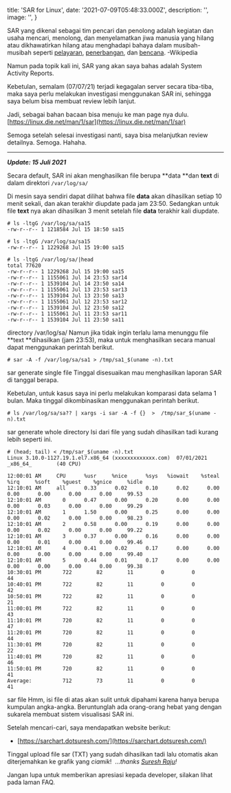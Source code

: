 
  title: 'SAR for Linux',
  date: '2021-07-09T05:48:33.000Z',
  description: '',
  image: '',
}

SAR yang dikenal sebagai tim pencari dan penolong adalah kegiatan dan usaha mencari, menolong, dan menyelamatkan jiwa manusia yang hilang atau dikhawatirkan hilang atau menghadapi bahaya dalam musibah-musibah seperti [pelayaran](https://id.wikipedia.org/wiki/Pelayaran), [penerbangan](https://id.wikipedia.org/wiki/Penerbangan), dan [bencana](https://id.wikipedia.org/wiki/Bencana). -Wikipedia

Namun pada topik kali ini, SAR yang akan saya bahas adalah System Activity Reports.

Kebetulan, semalam (07/07/21) terjadi kegagalan server secara tiba-tiba, maka saya perlu melakukan investigasi menggunakan SAR ini, sehingga saya belum bisa membuat review lebih lanjut. 

Jadi, sebagai bahan bacaan bisa menuju ke man page nya dulu. [https://linux.die.net/man/1/sar](https://linux.die.net/man/1/sar)

Semoga setelah selesai investigasi nanti, saya bisa melanjutkan review detailnya. Semoga. Hahaha.

---

***Update: 15 Juli 2021***

Secara default, SAR ini akan menghasilkan file berupa **data **dan **text** di dalam direktori `/var/log/sa/`

Di mesin saya sendiri dapat dilihat bahwa file **data** akan dihasilkan setiap 10 menit sekali, dan akan terakhir diupdate pada jam 23:50. Sedangkan untuk file **text** nya akan dihasilkan 3 menit setelah file **data** terakhir kali diupdate.

    # ls -ltgG /var/log/sa/sa15
    -rw-r--r-- 1 1218584 Jul 15 18:50 sa15
    
    # ls -ltgG /var/log/sa/sa15
    -rw-r--r-- 1 1229268 Jul 15 19:00 sa15
    
    # ls -ltgG /var/log/sa/|head 
    total 77620
    -rw-r--r-- 1 1229268 Jul 15 19:00 sa15
    -rw-r--r-- 1 1155061 Jul 14 23:53 sar14
    -rw-r--r-- 1 1539104 Jul 14 23:50 sa14
    -rw-r--r-- 1 1155061 Jul 13 23:53 sar13
    -rw-r--r-- 1 1539104 Jul 13 23:50 sa13
    -rw-r--r-- 1 1155061 Jul 12 23:53 sar12
    -rw-r--r-- 1 1539104 Jul 12 23:50 sa12
    -rw-r--r-- 1 1155061 Jul 11 23:53 sar11
    -rw-r--r-- 1 1539104 Jul 11 23:50 sa11

directory /var/log/sa/
Namun jika tidak ingin terlalu lama menunggu file **text **dihasilkan (jam 23:53), maka untuk menghasilkan secara manual dapat menggunakan perintah berikut.

    # sar -A -f /var/log/sa/sa1 > /tmp/sa1_$(uname -n).txt

sar generate single file
Tinggal disesuaikan mau menghasilkan laporan SAR di tanggal berapa.

Kebetulan, untuk kasus saya ini perlu melakukan komparasi data selama 1 bulan. Maka tinggal dikombinasikan menggunakan perintah berikut.

    # ls /var/log/sa/sa?? | xargs -i sar -A -f {}  >  /tmp/sar_$(uname -n).txt

sar generate whole directory
Isi dari file yang sudah dihasilkan tadi kurang lebih seperti ini.

    # (head; tail) < /tmp/sar_$(uname -n).txt 
    Linux 3.10.0-1127.19.1.el7.x86_64 (xxxxxxxxxxxxx.com)  07/01/2021      _x86_64_        (40 CPU)
    
    12:00:01 AM     CPU      %usr     %nice      %sys   %iowait    %steal      %irq     %soft    %guest    %gnice     %idle
    12:10:01 AM     all      0.33      0.02      0.10      0.02      0.00      0.00      0.00      0.00      0.00     99.53
    12:10:01 AM       0      0.47      0.00      0.20      0.00      0.00      0.00      0.03      0.00      0.00     99.29
    12:10:01 AM       1      1.50      0.00      0.25      0.00      0.00      0.00      0.02      0.00      0.00     98.23
    12:10:01 AM       2      0.58      0.00      0.19      0.00      0.00      0.00      0.02      0.00      0.00     99.22
    12:10:01 AM       3      0.37      0.00      0.16      0.00      0.00      0.00      0.01      0.00      0.00     99.46
    12:10:01 AM       4      0.41      0.02      0.17      0.00      0.00      0.00      0.00      0.00      0.00     99.40
    12:10:01 AM       5      0.44      0.01      0.17      0.00      0.00      0.00      0.00      0.00      0.00     99.38
    10:30:01 PM       722        82        11         0         0        44
    10:40:01 PM       722        82        11         0         0        42
    10:50:01 PM       722        82        11         0         0        21
    11:00:01 PM       722        82        11         0         0        43
    11:10:01 PM       720        82        11         0         0        47
    11:20:01 PM       720        82        11         0         0        44
    11:30:01 PM       720        82        11         0         0        22
    11:40:01 PM       720        82        11         0         0        46
    11:50:01 PM       720        82        11         0         0        41
    Average:          712        73        11         0         0        41

sar file
Hmm, isi file di atas akan sulit untuk dipahami karena hanya berupa kumpulan angka-angka. Beruntunglah ada orang-orang hebat yang dengan sukarela membuat sistem visualisasi SAR ini.

Setelah mencari-cari, saya mendapatkan website berikut:

- [https://sarchart.dotsuresh.com/](https://sarchart.dotsuresh.com/)

Tinggal upload file sar (TXT) yang sudah dihasilkan tadi lalu otomatis akan diterjemahkan ke grafik yang *ciamik*!  ...*thanks [Suresh Raju](https://dotsuresh.com)!*

Jangan lupa untuk memberikan apresiasi kepada developer, silakan lihat pada laman FAQ.

